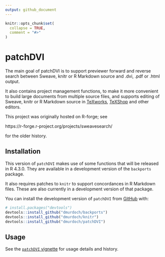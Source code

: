 ```yaml
---
output: github_document
---
```


<!-- README.md is generated from README.Rmd. Please edit that file -->

```r
knitr::opts_chunk$set(
  collapse = TRUE,
  comment = "#>"
)
```

# patchDVI

<!-- badges: start -->
<!-- badges: end -->

The main goal of patchDVI is to support previewer forward and reverse
search between Sweave, knitr or R Markdown 
source and .dvi, .pdf or .html output.  

It also contains
project management functions, to make it more convenient to build
large documents from multiple source files, and supports editing
of Sweave, knitr or R Markdown source in [TeXworks](https://tug.org/texworks/), [TeXShop](https://pages.uoregon.edu/koch/texshop/) and other
editors.

This project was originally hosted on R-forge; see

  https://r-forge.r-project.org/projects/sweavesearch/
  
for the older history.

## Installation

This version of `patchDVI` makes use of some functions that
will be released in R 4.3.0.  They are available in a development
version of the `backports` package.

It also requires patches to `knitr` to support concordances in
R Markdown files.  These are also currently in a development version 
of that package.

You can install the development version of `patchDVI` from [GitHub](https://github.com/) with:

``` r
# install.packages("devtools")
devtools::install_github("dmurdoch/backports")
devtools::install_github("dmurdoch/knitr")
devtools::install_github("dmurdoch/patchDVI")
```

## Usage

See the [`patchDVI` vignette](https://dmurdoch.github.io/patchDVI/articles/patchDVI.html) for usage details and history.
